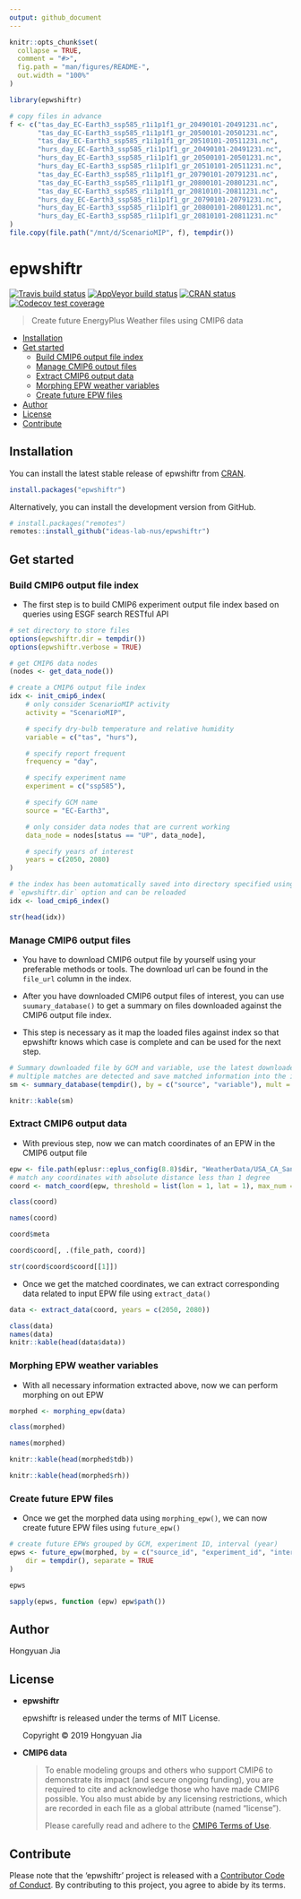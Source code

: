 ```yaml
---
output: github_document
---
```


<!-- README.md is generated from README.Rmd. Please edit that file -->

```r
knitr::opts_chunk$set(
  collapse = TRUE,
  comment = "#>",
  fig.path = "man/figures/README-",
  out.width = "100%"
)

library(epwshiftr)

# copy files in advance
f <- c("tas_day_EC-Earth3_ssp585_r1i1p1f1_gr_20490101-20491231.nc",
       "tas_day_EC-Earth3_ssp585_r1i1p1f1_gr_20500101-20501231.nc",
       "tas_day_EC-Earth3_ssp585_r1i1p1f1_gr_20510101-20511231.nc",
       "hurs_day_EC-Earth3_ssp585_r1i1p1f1_gr_20490101-20491231.nc",
       "hurs_day_EC-Earth3_ssp585_r1i1p1f1_gr_20500101-20501231.nc",
       "hurs_day_EC-Earth3_ssp585_r1i1p1f1_gr_20510101-20511231.nc",
       "tas_day_EC-Earth3_ssp585_r1i1p1f1_gr_20790101-20791231.nc",
       "tas_day_EC-Earth3_ssp585_r1i1p1f1_gr_20800101-20801231.nc",
       "tas_day_EC-Earth3_ssp585_r1i1p1f1_gr_20810101-20811231.nc",
       "hurs_day_EC-Earth3_ssp585_r1i1p1f1_gr_20790101-20791231.nc",
       "hurs_day_EC-Earth3_ssp585_r1i1p1f1_gr_20800101-20801231.nc",
       "hurs_day_EC-Earth3_ssp585_r1i1p1f1_gr_20810101-20811231.nc"
)
file.copy(file.path("/mnt/d/ScenarioMIP", f), tempdir())
```

# epwshiftr

<!-- badges: start -->
[![Travis build status](https://travis-ci.com/hongyuanjia/epwshiftr.svg?branch=master)](https://travis-ci.com/hongyuanjia/epwshiftr)
[![AppVeyor build status](https://ci.appveyor.com/api/projects/status/github/hongyuanjia/epwshiftr?branch=master&svg=true)](https://ci.appveyor.com/project/hongyuanjia/epwshiftr)
[![CRAN status](https://www.r-pkg.org/badges/version/epwshiftr)](https://CRAN.R-project.org/package=epwshiftr)
[![Codecov test coverage](https://codecov.io/gh/hongyuanjia/epwshiftr/branch/master/graph/badge.svg)](https://codecov.io/gh/hongyuanjia/epwshiftr?branch=master)
<!-- badges: end -->

> Create future EnergyPlus Weather files using CMIP6 data

<!-- TOC GFM -->

* [Installation](#installation)
* [Get started](#get-started)
    * [Build CMIP6 output file index](#build-cmip6-output-file-index)
    * [Manage CMIP6 output files](#download-cmip6-output-files)
    * [Extract CMIP6 output data](#extract-cmip6-output-data)
    * [Morphing EPW weather variables](#morphing-epw-weather-variables)
    * [Create future EPW files](#create-future-epw-files)
* [Author](#author)
* [License](#license)
* [Contribute](#contribute)

<!-- /TOC -->

## Installation

You can install the latest stable release of epwshiftr from
[CRAN](https://CRAN.R-project.org).

```r
install.packages("epwshiftr")
```

Alternatively, you can install the development version from GitHub.

```r
# install.packages("remotes")
remotes::install_github("ideas-lab-nus/epwshiftr")
```

## Get started

### Build CMIP6 output file index

* The first step is to build CMIP6 experiment output file index based on queries
  using ESGF search RESTful API

```r
# set directory to store files
options(epwshiftr.dir = tempdir())
options(epwshiftr.verbose = TRUE)

# get CMIP6 data nodes
(nodes <- get_data_node())

# create a CMIP6 output file index
idx <- init_cmip6_index(
    # only consider ScenarioMIP activity
    activity = "ScenarioMIP",

    # specify dry-bulb temperature and relative humidity
    variable = c("tas", "hurs"),

    # specify report frequent
    frequency = "day",

    # specify experiment name
    experiment = c("ssp585"),

    # specify GCM name
    source = "EC-Earth3",

    # only consider data nodes that are current working
    data_node = nodes[status == "UP", data_node],

    # specify years of interest
    years = c(2050, 2080)
)

# the index has been automatically saved into directory specified using
# `epwshiftr.dir` option and can be reloaded
idx <- load_cmip6_index()

str(head(idx))
```

### Manage CMIP6 output files

* You have to download CMIP6 output file by yourself using your preferable
  methods or tools. The download url can be found in the `file_url` column in
  the index.

* After you have downloaded CMIP6 output files of interest, you can use
  `suumary_database()` to get a summary on files downloaded against the CMIP6
  output file index.

* This step is necessary as it map the loaded files against index so that
  epwshiftr knows which case is complete and can be used for the next step.

```r
# Summary downloaded file by GCM and variable, use the latest downloaded file if
# multiple matches are detected and save matched information into the index file
sm <- summary_database(tempdir(), by = c("source", "variable"), mult = "latest", update = TRUE)

knitr::kable(sm)
```

### Extract CMIP6 output data

* With previous step, now we can match coordinates of an EPW in the CMIP6 output
  file

```r
epw <- file.path(eplusr::eplus_config(8.8)$dir, "WeatherData/USA_CA_San.Francisco.Intl.AP.724940_TMY3.epw")
# match any coordinates with absolute distance less than 1 degree
coord <- match_coord(epw, threshold = list(lon = 1, lat = 1), max_num = 1)

class(coord)

names(coord)

coord$meta

coord$coord[, .(file_path, coord)]

str(coord$coord$coord[[1]])
```

* Once we get the matched coordinates, we can extract corresponding data related
  to input EPW file using `extract_data()`

```r
data <- extract_data(coord, years = c(2050, 2080))

class(data)
names(data)
knitr::kable(head(data$data))
```

### Morphing EPW weather variables

* With all necessary information extracted above, now we can perform morphing on
  out EPW

```r
morphed <- morphing_epw(data)

class(morphed)

names(morphed)

knitr::kable(head(morphed$tdb))

knitr::kable(head(morphed$rh))
```

### Create future EPW files

* Once we get the morphed data using `morphing_epw()`, we can now create future
  EPW files using `future_epw()`

```r
# create future EPWs grouped by GCM, experiment ID, interval (year)
epws <- future_epw(morphed, by = c("source_id", "experiment_id", "interval"),
    dir = tempdir(), separate = TRUE
)

epws

sapply(epws, function (epw) epw$path())
```

## Author

Hongyuan Jia

## License

* **epwshiftr**

  epwshiftr is released under the terms of MIT License.

  Copyright © 2019 Hongyuan Jia

* **CMIP6 data**

  > To enable modeling groups and others who support CMIP6 to demonstrate its
  > impact (and secure ongoing funding), you are required to cite and
  > acknowledge those who have made CMIP6 possible. You also must abide by any
  > licensing restrictions, which are recorded in each file as a global
  > attribute (named “license”).
  >
  > Please carefully read and adhere to the [CMIP6 Terms of Use](https://pcmdi.llnl.gov/CMIP6/TermsOfUse).

## Contribute

Please note that the 'epwshiftr' project is released with a
[Contributor Code of Conduct](https://github.com/hongyuanjia/epwshiftr/blob/master/.github/CODE_OF_CONDUCT.md).
By contributing to this project, you agree to abide by its terms.
